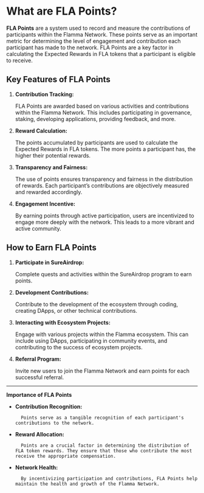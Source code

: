
# What are FLA Points?

**FLA Points** are a system used to record and measure the contributions of participants within the Flamma Network. These points serve as an important metric for determining the level of engagement and contribution each participant has made to the network. FLA Points are a key factor in calculating the Expected Rewards in FLA tokens that a participant is eligible to receive.

## Key Features of FLA Points

1. **Contribution Tracking:**

    FLA Points are awarded based on various activities and contributions within the Flamma Network. This includes participating in governance, staking, developing applications, providing feedback, and more.

2. **Reward Calculation:**

    The points accumulated by participants are used to calculate the Expected Rewards in FLA tokens. The more points a participant has, the higher their potential rewards.

3. **Transparency and Fairness:**

    The use of points ensures transparency and fairness in the distribution of rewards. Each participant’s contributions are objectively measured and rewarded accordingly.

4. **Engagement Incentive:**

    By earning points through active participation, users are incentivized to engage more deeply with the network. This leads to a more vibrant and active community.

## How to Earn FLA Points

1. **Participate in SureAirdrop:**

    Complete quests and activities within the SureAirdrop program to earn points.

2. **Development Contributions:**

    Contribute to the development of the ecosystem through coding, creating DApps, or other technical contributions.

3. **Interacting with Ecosystem Projects:**

    Engage with various projects within the Flamma ecosystem. This can include using DApps, participating in community events, and contributing to the success of ecosystem projects.

4. **Referral Program:**

    Invite new users to join the Flamma Network and earn points for each successful referral.

---

**Importance of FLA Points**

- **Contribution Recognition:**

        Points serve as a tangible recognition of each participant's contributions to the network.

- **Reward Allocation:**

        Points are a crucial factor in determining the distribution of FLA token rewards. They ensure that those who contribute the most receive the appropriate compensation.

- **Network Health:**

        By incentivizing participation and contributions, FLA Points help maintain the health and growth of the Flamma Network.

